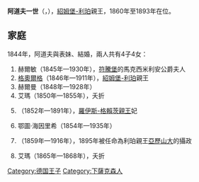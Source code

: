 {{Unreferenced|time=2020-08-29T06:56:48+00:00}}
{{Infobox noble
| name        = 阿道夫一世
| image       = Adolf I of Schaumburg-Lippe.jpg
| succession  = 紹姆堡-利珀親王
| reign       = 1860年11月21日 — 1893年5月8日
| predecessor = [[格奧爾格·威廉_(紹姆堡-利珀)|格奧爾格·威廉]]
| successor   = [[格奧爾格_(紹姆堡-利珀)|格奧爾格]]
| birth_date  = {{Birth date|1817|8|1|df=y}}
| birth_place = [[比克堡|比克堡]]
| death_date  = {{Death date and age|1893|5|8|1817|8|1|df=y}}
| death_place = 比克堡
| father      = [[格奧爾格·威廉_(紹姆堡-利珀)|格奧爾格·威廉]]
| mother      = [[瓦爾德克和皮爾蒙特的伊達|瓦爾德克和皮爾蒙特的伊達]]
}}
'''阿道夫一世'''（{{lang-de|'''Adolf I.''' Georg}}，{{bd|1817年|8月1日|1893年|5月8日}}），[[紹姆堡-利珀親王國|紹姆堡-利珀]]親王，1860年至1893年在位。

== 家庭 ==
1844年，阿道夫與表妹、{{le|瓦爾德克和皮爾蒙特的赫爾敏|Princess Hermine of Waldeck and Pyrmont}}結婚，兩人共有4子4女：
# 赫爾敏（1845年—1930年），[[符騰堡王國|符騰堡]]的馬克西米利安公爵夫人
# [[格奧爾格_(紹姆堡-利珀)|格奧爾格]]（1846年—1911年），[[紹姆堡-利珀親王國|紹姆堡-利珀]]親王
# 赫爾曼（1848年—1928年）
# 艾瑪（1850年—1855年），夭折
# {{le|紹姆堡-利珀的伊達|Princess Ida of Schaumburg-Lippe|伊達}}（1852年—1891年），[[亨利二十二世_(羅伊斯-格賴茨)|羅伊斯-格賴茨親王]]妃
# 鄂圖·海因里希（1854年—1935年）
# {{le|紹姆堡-利珀的阿道夫|Prince Adolf of Schaumburg-Lippe|阿道夫}}（1859年—1916年），1895年被任命為利珀親王[[亞歷山大_(利珀親王)|亞歷山大]]的攝政
# 艾瑪（1865年—1868年），夭折

[[Category:德国王子|Category:德国王子]]
[[Category:下薩克森人|Category:下薩克森人]]